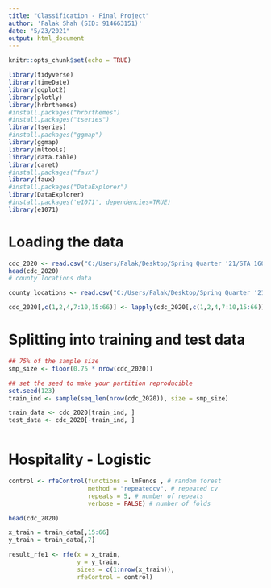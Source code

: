 ---
title: "Classification - Final Project"
author: 'Falak Shah (SID: 914663151)'
date: "5/23/2021"
output: html_document
---

```{r setup, include=FALSE}
knitr::opts_chunk$set(echo = TRUE)
```

```{r}
library(tidyverse)
library(timeDate)
library(ggplot2)
library(plotly)
library(hrbrthemes)
#install.packages("hrbrthemes")
#install.packages("tseries")
library(tseries)
#install.packages("ggmap")
library(ggmap)
library(mltools)
library(data.table)
library(caret)
#install.packages("faux")
library(faux)
#install.packages("DataExplorer")
library(DataExplorer)
#install.packages('e1071', dependencies=TRUE)
library(e1071)

```

# Loading the data

```{r}
cdc_2020 <- read.csv("C:/Users/Falak/Desktop/Spring Quarter '21/STA 160/CDC_encoded.csv")
head(cdc_2020)
# county locations data

county_locations <- read.csv("C:/Users/Falak/Desktop/Spring Quarter '21/STA 160/CDC_county_locations.csv")

cdc_2020[,c(1,2,4,7:10,15:66)] <- lapply(cdc_2020[,c(1,2,4,7:10,15:66)], as.factor)

```

# Splitting into training and test data 

```{r}

## 75% of the sample size
smp_size <- floor(0.75 * nrow(cdc_2020))

## set the seed to make your partition reproducible
set.seed(123)
train_ind <- sample(seq_len(nrow(cdc_2020)), size = smp_size)

train_data <- cdc_2020[train_ind, ]
test_data <- cdc_2020[-train_ind, ]



```


# Hospitality - Logistic

```{r}
control <- rfeControl(functions = lmFuncs , # random forest
                      method = "repeatedcv", # repeated cv
                      repeats = 5, # number of repeats
                      verbose = FALSE) # number of folds

head(cdc_2020)

x_train = train_data[,15:66]
y_train = train_data[,7]

result_rfe1 <- rfe(x = x_train, 
                   y = y_train, 
                   sizes = c(1:nrow(x_train)),
                   rfeControl = control)



```


```{r}
```


```{r}
```


